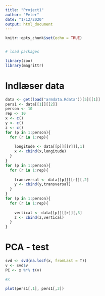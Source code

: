 ```yaml
---
title: "Project1"
author: "Peter"
date: "1/12/2020"
output: html_document
---
```


```r
knitr::opts_chunk$set(echo = TRUE)


# load packages

library(zoo)
library(magrittr)
```

# Indlæser data
```r



data <- get(load("armdata.Rdata"))[5][[1]]
pers1 <- data[[1]][[2]]
person <- 10
rep <- 10
x <- c()
y <- c()
z <- c()
for (p in 1:person){
  for (r in 1:rep){
    
    longitude <- data[[p]][[r]][,1]
    x <- cbind(x,longitude)
  }
}
for (p in 1:person){
  for (r in 1:rep){
    
    transversal <- data[[p]][[r]][,2]
    y <- cbind(y,transversal)
  }
}
for (p in 1:person){
  for (r in 1:rep){
    
    vertical <- data[[p]][[r]][,3]
    z <- cbind(z,vertical)
  }
}

```

# PCA - test

```r
svd <- svd(na.locf(x, fromLast = T))
v <- svd$v
PC <- x %*% t(v)

#x
```


```r
plot(pers1[,1], pers1[,3])
```

